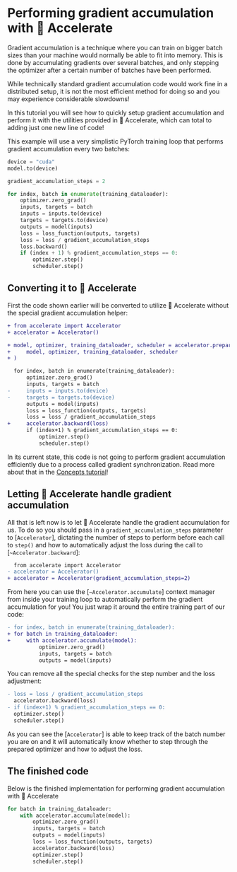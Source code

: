 <!--Copyright 2022 The HuggingFace Team. All rights reserved.

Licensed under the Apache License, Version 2.0 (the "License"); you may not use this file except in compliance with
the License. You may obtain a copy of the License at

http://www.apache.org/licenses/LICENSE-2.0

Unless required by applicable law or agreed to in writing, software distributed under the License is distributed on
an "AS IS" BASIS, WITHOUT WARRANTIES OR CONDITIONS OF ANY KIND, either express or implied. See the License for the
specific language governing permissions and limitations under the License.
-->

# Performing gradient accumulation with 🤗 Accelerate

Gradient accumulation is a technique where you can train on bigger batch sizes than 
your machine would normally be able to fit into memory. This is done by accumulating gradients over
several batches, and only stepping the optimizer after a certain number of batches have been performed.

While technically standard gradient accumulation code would work fine in a distributed setup, it is not the most efficient
method for doing so and you may experience considerable slowdowns!

In this tutorial you will see how to quickly setup gradient accumulation and perform it with the utilities provided in 🤗 Accelerate,
which can total to adding just one new line of code!

This example will use a very simplistic PyTorch training loop that performs gradient accumulation every two batches:

```python
device = "cuda"
model.to(device)

gradient_accumulation_steps = 2

for index, batch in enumerate(training_dataloader):
    optimizer.zero_grad()
    inputs, targets = batch
    inputs = inputs.to(device)
    targets = targets.to(device)
    outputs = model(inputs)
    loss = loss_function(outputs, targets)
    loss = loss / gradient_accumulation_steps
    loss.backward()
    if (index + 1) % gradient_accumulation_steps == 0:
        optimizer.step()
        scheduler.step()
```

## Converting it to 🤗 Accelerate

First the code shown earlier will be converted to utilize 🤗 Accelerate without the special gradient accumulation helper:

```diff
+ from accelerate import Accelerator
+ accelerator = Accelerator()

+ model, optimizer, training_dataloader, scheduler = accelerator.prepare(
+     model, optimizer, training_dataloader, scheduler
+ )

  for index, batch in enumerate(training_dataloader):
      optimizer.zero_grad()
      inputs, targets = batch
-     inputs = inputs.to(device)
-     targets = targets.to(device)
      outputs = model(inputs)
      loss = loss_function(outputs, targets)
      loss = loss / gradient_accumulation_steps
+     accelerator.backward(loss)
      if (index+1) % gradient_accumulation_steps == 0:
          optimizer.step()
          scheduler.step()
```

<Tip warning={true}>

  In its current state, this code is not going to perform gradient accumulation efficiently due to a process called gradient synchronization. Read more about that in the [Concepts tutorial](concept_guides/gradient_synchronization)!

</Tip>

## Letting 🤗 Accelerate handle gradient accumulation

All that is left now is to let 🤗 Accelerate handle the gradient accumulation for us. To do so you should pass in a `gradient_accumulation_steps` parameter to [`Accelerator`], dictating the number 
of steps to perform before each call to `step()` and how to automatically adjust the loss during the call to [`~Accelerator.backward`]:

```diff
  from accelerate import Accelerator
- accelerator = Accelerator()
+ accelerator = Accelerator(gradient_accumulation_steps=2)
```

From here you can use the [`~Accelerator.accumulate`] context manager from inside your training loop to automatically perform the gradient accumulation for you!
You just wrap it around the entire training part of our code: 

```diff
- for index, batch in enumerate(training_dataloader):
+ for batch in training_dataloader:
+     with accelerator.accumulate(model):
          optimizer.zero_grad()
          inputs, targets = batch
          outputs = model(inputs)
```

You can remove all the special checks for the step number and the loss adjustment:

```diff
- loss = loss / gradient_accumulation_steps
  accelerator.backward(loss)
- if (index+1) % gradient_accumulation_steps == 0:
  optimizer.step()
  scheduler.step()
```

As you can see the [`Accelerator`] is able to keep track of the batch number you are on and it will automatically know whether to step through the prepared optimizer and how to adjust the loss. 

## The finished code

Below is the finished implementation for performing gradient accumulation with 🤗 Accelerate

```python
for batch in training_dataloader:
    with accelerator.accumulate(model):
        optimizer.zero_grad()
        inputs, targets = batch
        outputs = model(inputs)
        loss = loss_function(outputs, targets)
        accelerator.backward(loss)
        optimizer.step()
        scheduler.step()
```
